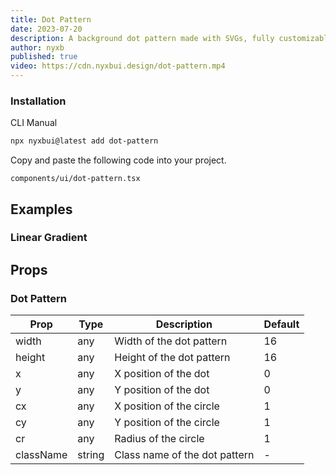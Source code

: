 ```yaml
---
title: Dot Pattern
date: 2023-07-20
description: A background dot pattern made with SVGs, fully customizable using Tailwind CSS.
author: nyxb
published: true
video: https://cdn.nyxbui.design/dot-pattern.mp4
---
```


<ComponentPreview name="dot-pattern-demo" />


### Installation

<Tabs defaultValue="cli">

<TabsList>
  <TabsTrigger value="cli">CLI</TabsTrigger>
  <TabsTrigger value="manual">Manual</TabsTrigger>
</TabsList>
<TabsContent value="cli">

```bash
npx nyxbui@latest add dot-pattern
```

</TabsContent>

<TabsContent value="manual">

<Steps>

Copy and paste the following code into your project.

```text
components/ui/dot-pattern.tsx
```

<ComponentSource name="dot-pattern" />

</Steps>

</TabsContent>

</Tabs>

## Examples

### Linear Gradient

<ComponentPreview name="dot-pattern-linear-gradient" />

## Props

### Dot Pattern

| Prop      | Type   | Description                   | Default |
| --------- | ------ | ----------------------------- | ------- |
| width     | any    | Width of the dot pattern      | 16      |
| height    | any    | Height of the dot pattern     | 16      |
| x         | any    | X position of the dot         | 0       |
| y         | any    | Y position of the dot         | 0       |
| cx        | any    | X position of the circle      | 1       |
| cy        | any    | Y position of the circle      | 1       |
| cr        | any    | Radius of the circle          | 1       |
| className | string | Class name of the dot pattern | -       |
